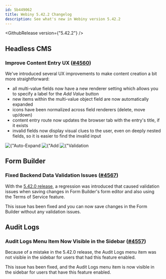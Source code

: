 ```yaml
---
id: 5b449062
title: Webiny 5.42.2 Changelog
description: See what's new in Webiny version 5.42.2
---
```



<GithubRelease version={"5.42.2"} />

## Headless CMS

### Improve Content Entry UX ([#4560](https://github.com/webiny/webiny-js/pull/4560))

We've introduced several UX improvements to make content creation a bit more straightforward:

- all multi-value fields now have a new renderer setting which allows you to specify a label for the _Add Value_ button
- new items within the multi-value object field are now automatically expanded
- icons have been normalized across field renderers (delete, move up/down)
- content entry route now updates the browser tab with the entry's title, if it exists
- invalid fields now display visual clues to the user, even on deeply nested fields, so it is easier to find the invalid input

<Gallery>
  <Image src={autoExpand} title={"Auto-Expand New Object Field Items"} />
  <Image src={addValueLabel} title={"Add Value Label"} />
  <Image src={validationIndicators} title={"Validation Indicators"} />
</Gallery>

## Form Builder

### Fixed Backend Data Validation Issues ([#4567](https://github.com/webiny/webiny-js/pull/4567))

With the [5.42.0 release](/docs/release-notes/5.42.0/changelog), a regression was introduced that caused validation issues when saving changes in Form Builder's form editor and also using the Terms of Service feature.

This issue has been fixed and you can now save changes in the Form Builder without any validation issues.

## Audit Logs

### Audit Logs Menu Item Now Visible in the Sidebar ([#4557](https://github.com/webiny/webiny-js/pull/4557))

Because of a mistake in the 5.42.0 release, the Audit Logs menu item was not visible in the sidebar for users that had this feature enabled.

This issue has been fixed, and the Audit Logs menu item is now visible in the sidebar for users that have this feature enabled.
